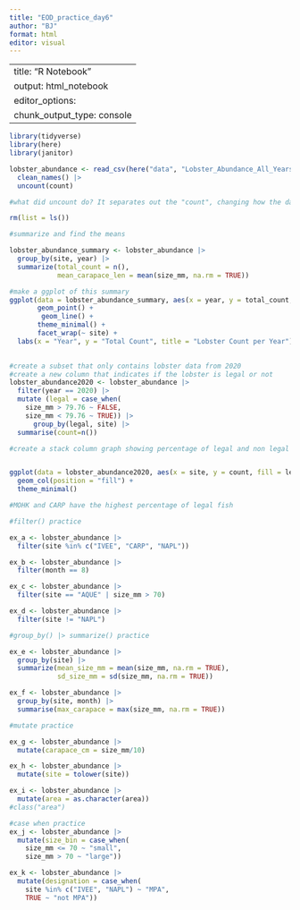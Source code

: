 ```yaml
---
title: "EOD_practice_day6"
author: "BJ"
format: html
editor: visual
---
```


---
title: "R Notebook"
output: html_notebook
editor_options: 
  chunk_output_type: console
---

```r
library(tidyverse)
library(here)
library(janitor)

lobster_abundance <- read_csv(here("data", "Lobster_Abundance_All_Years_20210412.csv"), na = c("", "-99999")) |>
  clean_names() |>
  uncount(count)

#what did uncount do? It separates out the "count", changing how the data is combined. 
```

```r
rm(list = ls())

#summarize and find the means

lobster_abundance_summary <- lobster_abundance |>
  group_by(site, year) |>
  summarize(total_count = n(),
            mean_carapace_len = mean(size_mm, na.rm = TRUE))

#make a ggplot of this summary
ggplot(data = lobster_abundance_summary, aes(x = year, y = total_count, colour = site)) +
       geom_point() + 
        geom_line() +
       theme_minimal() +
       facet_wrap(~ site) +
  labs(x = "Year", y = "Total Count", title = "Lobster Count per Year")
  
```

```r
#create a subset that only contains lobster data from 2020
#create a new column that indicates if the lobster is legal or not
lobster_abundance2020 <- lobster_abundance |>
  filter(year == 2020) |>
  mutate (legal = case_when(
    size_mm > 79.76 ~ FALSE,
    size_mm < 79.76 ~ TRUE)) |>
      group_by(legal, site) |>
  summarise(count=n())

#create a stack column graph showing percentage of legal and non legal lobsters


ggplot(data = lobster_abundance2020, aes(x = site, y = count, fill = legal)) +
  geom_col(position = "fill") +
  theme_minimal()

#MOHK and CARP have the highest percentage of legal fish

```

```r
#filter() practice

ex_a <- lobster_abundance |>
  filter(site %in% c("IVEE", "CARP", "NAPL"))

ex_b <- lobster_abundance |>
  filter(month == 8)

ex_c <- lobster_abundance |>
  filter(site == "AQUE" | size_mm > 70)

ex_d <- lobster_abundance |>
  filter(site != "NAPL")
```

```r
#group_by() |> summarize() practice

ex_e <- lobster_abundance |>
  group_by(site) |>
  summarize(mean_size_mm = mean(size_mm, na.rm = TRUE),
            sd_size_mm = sd(size_mm, na.rm = TRUE))

ex_f <- lobster_abundance |>
  group_by(site, month) |>
  summarise(max_carapace = max(size_mm, na.rm = TRUE))

```

```r
#mutate practice

ex_g <- lobster_abundance |>
  mutate(carapace_cm = size_mm/10)

ex_h <- lobster_abundance |>
  mutate(site = tolower(site))

ex_i <- lobster_abundance |>
  mutate(area = as.character(area))
#class("area")
```

```r
#case when practice
ex_j <- lobster_abundance |>
  mutate(size_bin = case_when(
    size_mm <= 70 ~ "small",
    size_mm > 70 ~ "large"))

ex_k <- lobster_abundance |>
  mutate(designation = case_when(
    site %in% c("IVEE", "NAPL") ~ "MPA",
    TRUE ~ "not MPA"))
  
```




